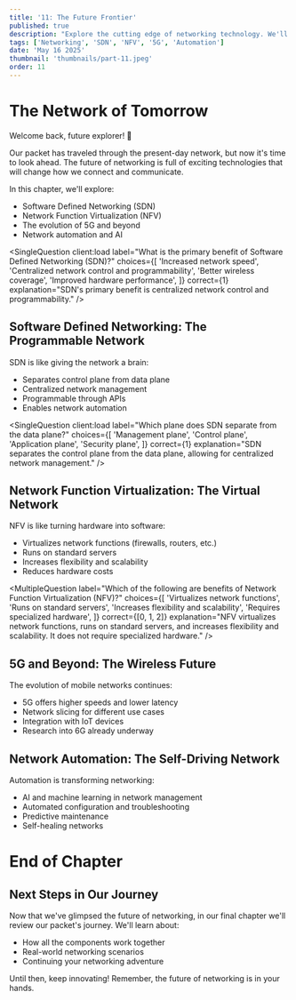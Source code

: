 ```yaml
---
title: '11: The Future Frontier'
published: true
description: "Explore the cutting edge of networking technology. We'll discover SDN, NFV, 5G, and network automation in this chapter of our networking adventure."
tags: ['Networking', 'SDN', 'NFV', '5G', 'Automation']
date: 'May 16 2025'
thumbnail: 'thumbnails/part-11.jpeg'
order: 11
---
```



<Begin />

# The Network of Tomorrow

Welcome back, future explorer! 🚀

Our packet has traveled through the present-day network, but now it's time to look ahead. The future of networking is full of exciting technologies that will change how we connect and communicate.

In this chapter, we'll explore:

- Software Defined Networking (SDN)
- Network Function Virtualization (NFV)
- The evolution of 5G and beyond
- Network automation and AI

<SingleQuestion
  client:load
  label="What is the primary benefit of Software Defined Networking (SDN)?"
  choices={[
    'Increased network speed',
    'Centralized network control and programmability',
    'Better wireless coverage',
    'Improved hardware performance',
  ]}
  correct={1}
  explanation="SDN's primary benefit is centralized network control and programmability."
/>
<Spliter />

## Software Defined Networking: The Programmable Network

SDN is like giving the network a brain:

- Separates control plane from data plane
- Centralized network management
- Programmable through APIs
- Enables network automation

<SingleQuestion
  client:load
  label="Which plane does SDN separate from the data plane?"
  choices={[
    'Management plane',
    'Control plane',
    'Application plane',
    'Security plane',
  ]}
  correct={1}
  explanation="SDN separates the control plane from the data plane, allowing for centralized network management."
/>

<Spliter />

## Network Function Virtualization: The Virtual Network

NFV is like turning hardware into software:

- Virtualizes network functions (firewalls, routers, etc.)
- Runs on standard servers
- Increases flexibility and scalability
- Reduces hardware costs

<MultipleQuestion
  label="Which of the following are benefits of Network Function Virtualization (NFV)?"
  choices={[
    'Virtualizes network functions',
    'Runs on standard servers',
    'Increases flexibility and scalability',
    'Requires specialized hardware',
  ]}
  correct={[0, 1, 2]}
  explanation="NFV virtualizes network functions, runs on standard servers, and increases flexibility and scalability. It does not require specialized hardware."
/>

<Spliter />

## 5G and Beyond: The Wireless Future

The evolution of mobile networks continues:

- 5G offers higher speeds and lower latency
- Network slicing for different use cases
- Integration with IoT devices
- Research into 6G already underway

<OpenQuestion
  label="What is network slicing in 5G? (Short answer)"
  correct="Creating virtual networks for different use cases"
  explanation="Network slicing in 5G involves creating virtual networks tailored for specific use cases or services."
/>

<Spliter />

## Network Automation: The Self-Driving Network

Automation is transforming networking:

- AI and machine learning in network management
- Automated configuration and troubleshooting
- Predictive maintenance
- Self-healing networks

# End of Chapter

<Spliter />

## Next Steps in Our Journey

Now that we've glimpsed the future of networking, in our final chapter we'll review our packet's journey. We'll learn about:

- How all the components work together
- Real-world networking scenarios
- Continuing your networking adventure

Until then, keep innovating! Remember, the future of networking is in your hands.
